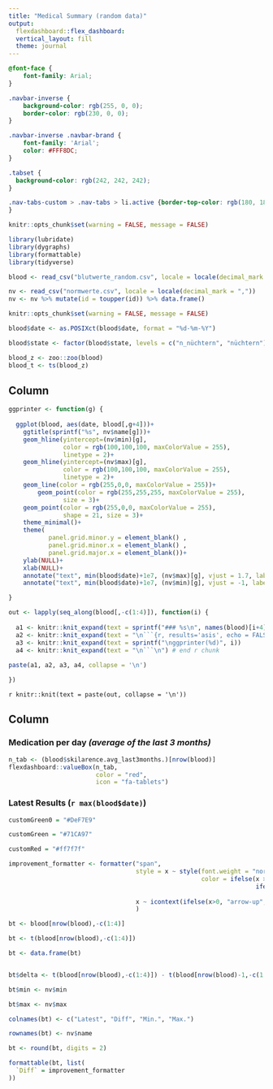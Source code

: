 ```yaml
---
title: "Medical Summary (random data)"
output: 
  flexdashboard::flex_dashboard:
  vertical_layout: fill
  theme: journal
---
```


```css
@font-face {
    font-family: Arial;
}

.navbar-inverse {
    background-color: rgb(255, 0, 0);
    border-color: rgb(230, 0, 0);
}

.navbar-inverse .navbar-brand {
    font-family: 'Arial';
    color: #FFF8DC;
}

.tabset { 
  background-color: rgb(242, 242, 242);
}

.nav-tabs-custom > .nav-tabs > li.active {border-top-color: rgb(180, 180, 180)}
}


```

```r

knitr::opts_chunk$set(warning = FALSE, message = FALSE)

library(lubridate)
library(dygraphs)
library(formattable)
library(tidyverse)

blood <- read_csv("blutwerte_random.csv", locale = locale(decimal_mark = ",")) %>% data.frame()

nv <- read_csv("normwerte.csv", locale = locale(decimal_mark = ",")) 
nv <- nv %>% mutate(id = toupper(id)) %>% data.frame()
```

```r

knitr::opts_chunk$set(warning = FALSE, message = FALSE)

blood$date <- as.POSIXct(blood$date, format = "%d-%m-%Y")

blood$state <- factor(blood$state, levels = c("n_nüchtern", "nüchtern"), labels = c("nicht nüchtern", "nüchtern"))

blood_z <- zoo::zoo(blood)
blood_t <- ts(blood_z)
```


Column {data-width=600, .tabset .tabset-fade}
-----------------------------

```r
ggprinter <- function(g) {
  
  ggplot(blood, aes(date, blood[,g+4]))+
    ggtitle(sprintf("%s", nv$name[g]))+
    geom_hline(yintercept=(nv$min)[g], 
               color = rgb(100,100,100, maxColorValue = 255),
               linetype = 2)+
    geom_hline(yintercept=(nv$max)[g], 
               color = rgb(100,100,100, maxColorValue = 255),
               linetype = 2)+
    geom_line(color = rgb(255,0,0, maxColorValue = 255))+
        geom_point(color = rgb(255,255,255, maxColorValue = 255),
               size = 3)+
    geom_point(color = rgb(255,0,0, maxColorValue = 255),
               shape = 21, size = 3)+
    theme_minimal()+
    theme(
           panel.grid.minor.y = element_blank() ,
           panel.grid.minor.x = element_blank() ,
           panel.grid.major.x = element_blank())+
    ylab(NULL)+
    xlab(NULL)+
    annotate("text", min(blood$date)+1e7, (nv$max)[g], vjust = 1.7, label = "Max. Cutoff", color = rgb(100,100,100, maxColorValue = 255), alpha = 0.5, size = 3)+
    annotate("text", min(blood$date)+1e7, (nv$min)[g], vjust = -1, label = "Min. Cutoff", color = rgb(100,100,100, maxColorValue = 255), alpha = 0.5, size = 3)

}

```

```r

out <- lapply(seq_along(blood[,-c(1:4)]), function(i) {
  
  a1 <- knitr::knit_expand(text = sprintf("### %s\n", names(blood)[i+4]))  # tab header
  a2 <- knitr::knit_expand(text = "\n```{r, results='asis', echo = FALSE}") # start r chunk
  a3 <- knitr::knit_expand(text = sprintf("\nggprinter(%d)", i))
  a4 <- knitr::knit_expand(text = "\n```\n") # end r chunk
  
paste(a1, a2, a3, a4, collapse = '\n')

})

```

`r knitr::knit(text = paste(out, collapse = '\n'))`

####

Column {data-width=400}
-------------------------------------

### Medication per day *(average of the last 3 months)*

```r
n_tab <- (blood$skilarence.avg_last3months.)[nrow(blood)]
flexdashboard::valueBox(n_tab, 
                        color = "red",
                        icon = "fa-tablets")
```

### Latest Results **(`r max(blood$date)`)**

```r

customGreen0 = "#DeF7E9"

customGreen = "#71CA97"

customRed = "#ff7f7f"

improvement_formatter <- formatter("span", 
                                   style = x ~ style(font.weight = "normal", 
                                                     color = ifelse(x > 0, customGreen,
                                                                    ifelse(x < 0, customRed,
                                                                           "black"))),
                                   x ~ icontext(ifelse(x>0, "arrow-up", "arrow-down"), x)
                                   )

bt <- blood[nrow(blood),-c(1:4)]

bt <- t(blood[nrow(blood),-c(1:4)])

bt <- data.frame(bt)


bt$delta <- t(blood[nrow(blood),-c(1:4)]) - t(blood[nrow(blood)-1,-c(1:4)])

bt$min <- nv$min

bt$max <- nv$max

colnames(bt) <- c("Latest", "Diff", "Min.", "Max.")

rownames(bt) <- nv$name

bt <- round(bt, digits = 2)

formattable(bt, list(
  `Diff` = improvement_formatter
))
```

